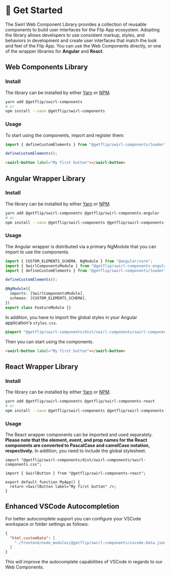 
<Meta title="Usage/Get Started" />

# 🚀 Get Started

The Swirl Web Component Library provides a collection of reusable components to
build user interfaces for the Flip App ecosystem. Adopting the library allows
developers to use consistent markup, styles, and behaviors in development and
create user interfaces that match the look and feel of the Flip App. You can use
the Web Components directly, or one of the wrapper libraries for **Angular** and
**React**.

## Web Components Library

### Install

The library can be installed by either [Yarn](https://classic.yarnpkg.com/) or
[NPM](https://npmjs.com/).

```bash
yarn add @getflip/swirl-components
# or
npm install --save @getflip/swirl-components
```

### Usage

To start using the components, import and register them:

```javascript
import { defineCustomElements } from "@getflip/swirl-components/loader";

defineCustomElements();
```

```html
<swirl-button label="My first button"></swirl-button>
```

## Angular Wrapper Library

### Install

The library can be installed by either [Yarn](https://classic.yarnpkg.com/) or
[NPM](https://npmjs.com/).

```bash
yarn add @getflip/swirl-components @getflip/swirl-components-angular
# or
npm install --save @getflip/swirl-components @getflip/swirl-components-angular
```

### Usage

The Angular wrapper is distributed via a primary NgModule that you can import to
use the components.

```typescript
import { CUSTOM_ELEMENTS_SCHEMA, NgModule } from "@angular/core";
import { SwirlComponentsModule } from "@getflip/swirl-components-angular/dist/component-library";
import { defineCustomElements } from "@getflip/swirl-components/loader";

defineCustomElements();

@NgModule({
  imports: [SwirlComponentsModule],
  schemas: [CUSTOM_ELEMENTS_SCHEMA],
})
export class FeatureModule {}
```

In addition, you have to import the global styles in your Angular application's
`styles.css`.

```css
@import "@getflip/swirl-components/dist/swirl-components/swirl-components.css";
```

Then you can start using the components.

```html
<swirl-button label="My first button"></swirl-button>
```

## React Wrapper Library

### Install

The library can be installed by either [Yarn](https://classic.yarnpkg.com/) or
[NPM](https://npmjs.com/).

```bash
yarn add @getflip/swirl-components @getflip/swirl-components-react
# or
npm install --save @getflip/swirl-components @getflip/swirl-components-react
```

### Usage

The React wrapper components can be imported and used separately. **Please note
that the element, event, and prop names for the React components are converted
to PascalCase and camelCase notation, respectively.** In addition, you need to
include the global stylesheet.

```tsx
import "@getflip/swirl-components/dist/swirl-components/swirl-components.css";

import { SwirlButton } from "@getflip/swirl-components-react";

export default function MyApp() {
  return <SwirlButton label="My first button" />;
}
```

## Enhanced VSCode Autocompletion

For better autocomplete support you can configure your VSCode workspace or
folder settings as follows:

```json
{
  "html.customData": [
    "./frontend/node_modules/@getflip/swirl-components/vscode-data.json"
  ]
}
```

This will improve the autocomplete capabilities of VSCode in regards to our Web
Components.
